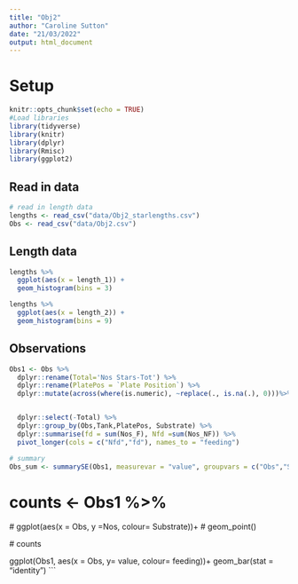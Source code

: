 ```yaml
---
title: "Obj2"
author: "Caroline Sutton"
date: "21/03/2022"
output: html_document
---
```

# Setup
```r
knitr::opts_chunk$set(echo = TRUE)
#Load libraries
library(tidyverse)
library(knitr)
library(dplyr)
library(Rmisc)
library(ggplot2)
```


## Read in data
```r
# read in length data
lengths <- read_csv("data/Obj2_starlengths.csv")
Obs <- read_csv("data/Obj2.csv")

```


## Length data
```r
lengths %>% 
  ggplot(aes(x = length_1)) +
  geom_histogram(bins = 3)

lengths %>% 
  ggplot(aes(x = length_2)) +
  geom_histogram(bins = 9) 
```
## Observations

```r

Obs1 <- Obs %>% 
  dplyr::rename(Total='Nos Stars-Tot') %>% 
  dplyr::rename(PlatePos = `Plate Position`) %>% 
  dplyr::mutate(across(where(is.numeric), ~replace(., is.na(.), 0)))%>% 


  dplyr::select(-Total) %>% 
  dplyr::group_by(Obs,Tank,PlatePos, Substrate) %>% 
  dplyr::summarise(fd = sum(Nos_F), Nfd =sum(Nos_NF)) %>% 
  pivot_longer(cols = c("Nfd","fd"), names_to = "feeding")

# summary
Obs_sum <- summarySE(Obs1, measurevar = "value", groupvars = c("Obs","Substrate","feeding")) 

```

#  counts <- Obs1 %>% 
 #   ggplot(aes(x = Obs, y =Nos,
             colour= Substrate))+
 # geom_point()

 # counts
  
ggplot(Obs1, aes(x = Obs, y= value, colour= feeding))+
  geom_bar(stat = "identity")
```
